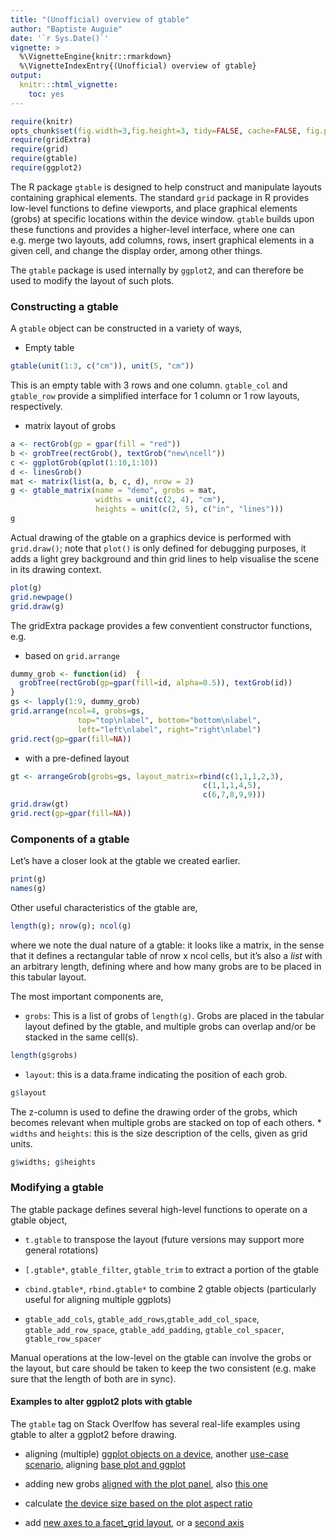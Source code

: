 ```yaml
---
title: "(Unofficial) overview of gtable"
author: "Baptiste Auguie"
date: '`r Sys.Date()`'
vignette: >
  %\VignetteEngine{knitr::rmarkdown}
  %\VignetteIndexEntry{(Unofficial) overview of gtable}
output:
  knitr:::html_vignette:
    toc: yes
---
```


```r
require(knitr)
opts_chunk$set(fig.width=3,fig.height=3, tidy=FALSE, cache=FALSE, fig.path='gtable/')
require(gridExtra)
require(grid)
require(gtable)
require(ggplot2)
```

The R package `gtable` is designed to help construct and manipulate layouts containing graphical elements. The standard `grid` package in R provides low-level functions to define viewports, and place graphical elements (grobs) at specific locations within the device window. `gtable` builds upon these functions and provides a higher-level interface, where one can e.g. merge two layouts, add columns, rows, insert graphical elements in a given cell, and change the display order, among other things.

The `gtable` package is used internally by `ggplot2`, and can therefore be used to modify the layout of such plots.


### Constructing a gtable

A `gtable` object can be constructed in a variety of ways,

* Empty table
```r
gtable(unit(1:3, c("cm")), unit(5, "cm"))
```
This is an empty table with 3 rows and one column. `gtable_col` and `gtable_row` provide a simplified interface for 1 column or 1 row layouts, respectively.

* matrix layout of grobs
```r
a <- rectGrob(gp = gpar(fill = "red"))
b <- grobTree(rectGrob(), textGrob("new\ncell"))
c <- ggplotGrob(qplot(1:10,1:10))
d <- linesGrob()
mat <- matrix(list(a, b, c, d), nrow = 2)
g <- gtable_matrix(name = "demo", grobs = mat, 
                   widths = unit(c(2, 4), "cm"), 
                   heights = unit(c(2, 5), c("in", "lines")))
g
```

Actual drawing of the gtable on a graphics device is performed with `grid.draw()`; note that `plot()` is only defined for debugging purposes, it adds a light grey background and thin grid lines to help visualise the scene in its drawing context.
```r
plot(g)
grid.newpage()
grid.draw(g)
```

The gridExtra package provides a few conventient constructor functions, e.g.

* based on `grid.arrange`

```r
dummy_grob <- function(id)  {
  grobTree(rectGrob(gp=gpar(fill=id, alpha=0.5)), textGrob(id))
}
gs <- lapply(1:9, dummy_grob)
grid.arrange(ncol=4, grobs=gs, 
               top="top\nlabel", bottom="bottom\nlabel", 
               left="left\nlabel", right="right\nlabel")
grid.rect(gp=gpar(fill=NA))
```

* with a pre-defined layout
```r

gt <- arrangeGrob(grobs=gs, layout_matrix=rbind(c(1,1,1,2,3),
                                           c(1,1,1,4,5),
                                           c(6,7,8,9,9)))
grid.draw(gt)
grid.rect(gp=gpar(fill=NA))
```

### Components of a gtable

Let's have a closer look at the gtable we created earlier.

```r
print(g)
names(g)
```
Other useful characteristics of the gtable are,
```r
length(g); nrow(g); ncol(g)
```
where we note the dual nature of a gtable: it looks like a matrix, in the sense that it defines a rectangular table of nrow x ncol cells, but it's also a _list_ with an arbitrary length, defining where and how many grobs are to be placed in this tabular layout.

The most important components are,

* `grobs`: This is a list of grobs of `length(g)`. Grobs are placed in the tabular layout defined by the gtable, and multiple grobs can overlap and/or be stacked in the same cell(s). 
```r
length(g$grobs)
```
* `layout`: this is a data.frame indicating the position of each grob. 
```r
g$layout
```
The z-column is used to define the drawing order of the grobs, which becomes relevant when multiple grobs are stacked on top of each others.
* `widths` and `heights`: this is the size description of the cells, given as grid units.
```r
g$widths; g$heights
```
### Modifying a gtable

The gtable package defines several high-level functions to operate on a gtable object,

* `t.gtable` to transpose the layout (future versions may support more general rotations)

* `[.gtable*`, `gtable_filter`, `gtable_trim` to extract a portion of the gtable

* `cbind.gtable*`, `rbind.gtable*` to combine 2 gtable objects (particularly useful for aligning multiple ggplots)

* `gtable_add_cols`, `gtable_add_rows`,`gtable_add_col_space`, `gtable_add_row_space`, `gtable_add_padding`, `gtable_col_spacer`, `gtable_row_spacer`

Manual operations at the low-level on the gtable can involve the grobs or the layout, but care should be taken to keep the two consistent (e.g. make sure that the length of both are in sync). 

#### Examples to alter ggplot2 plots with gtable

The `gtable` tag on Stack Overlfow has several real-life examples using gtable to alter a ggplot2 before drawing.

* aligning (multiple) [ggplot objects on a device](http://stackoverflow.com/a/17768224/471093), another [use-case scenario](http://stackoverflow.com/a/16798372/471093), aligning [base plot and ggplot](http://stackoverflow.com/a/14233531/471093)

* adding new grobs [aligned with the plot panel](http://stackoverflow.com/a/17371177/471093), also [this one](http://stackoverflow.com/a/17493256/471093)

* calculate [the device size based on the plot aspect ratio](http://stackoverflow.com/a/16442029/471093)

* add [new axes to a facet_grid layout](http://stackoverflow.com/a/17661337/471093), or a [second axis](http://stackoverflow.com/a/18511024/471093)